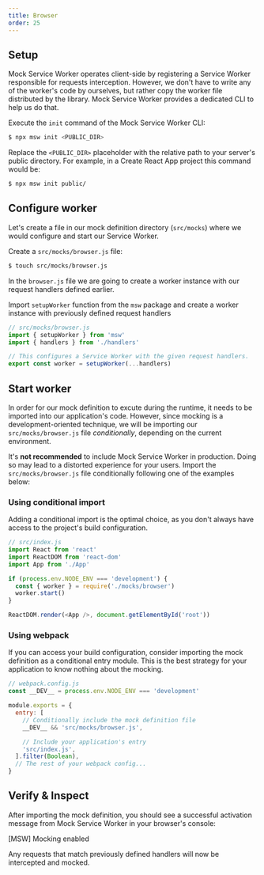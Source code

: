 ```yaml
---
title: Browser
order: 25
---
```


## Setup

Mock Service Worker operates client-side by registering a Service Worker responsible for requests interception. However, we don't have to write any of the worker's code by ourselves, but rather copy the worker file distributed by the library. Mock Service Worker provides a dedicated CLI to help us do that.

<Action>
  Execute the <code>init</code> command of the Mock Service Worker CLI:
</Action>

```bash
$ npx msw init <PUBLIC_DIR>
```

Replace the `<PUBLIC_DIR>` placeholder with the relative path to your server's public directory. For example, in a Create React App project this command would be:

```bash
$ npx msw init public/
```


<PublicDirSnippet />

## Configure worker

Let's create a file in our mock definition directory (`src/mocks`) where we would configure and start our Service Worker.

<Action>
  Create a <code>src/mocks/browser.js</code> file:
</Action>

```bash
$ touch src/mocks/browser.js
```

In the `browser.js` file we are going to create a worker instance with our request handlers defined earlier.

<Action>
  Import <code>setupWorker</code> function from the <code>msw</code> package and
  create a worker instance with previously defined request handlers
</Action>

```js showLineNumbers focusedLines=2,7-8
// src/mocks/browser.js
import { setupWorker } from 'msw'
import { handlers } from './handlers'

// This configures a Service Worker with the given request handlers.
export const worker = setupWorker(...handlers)
```

## Start worker

In order for our mock definition to excute during the runtime, it needs to be imported into our application's code. However, since mocking is a development-oriented technique, we will be importing our `src/mocks/browser.js` file _conditionally_, depending on the current environment.

<Hint mode="warning">
  It's <strong>not recommended</strong> to include Mock Service Worker in
  production. Doing so may lead to a distorted experience for your users.
</Hint>
<Action>
  Import the <code>src/mocks/browser.js</code> file conditionally following one of the
  examples below:
</Action>

### Using conditional import

Adding a conditional import is the optimal choice, as you don't always have access to the project's build configuration.

```js showLineNumbers focusedLines=6-9
// src/index.js
import React from 'react'
import ReactDOM from 'react-dom'
import App from './App'

if (process.env.NODE_ENV === 'development') {
  const { worker } = require('./mocks/browser')
  worker.start()
}

ReactDOM.render(<App />, document.getElementById('root'))
```

### Using webpack

If you can access your build configuration, consider importing the mock definition as a conditional entry module. This is the best strategy for your application to know nothing about the mocking.

```js showLineNumbers focusedLines=6-7
// webpack.config.js
const __DEV__ = process.env.NODE_ENV === 'development'

module.exports = {
  entry: [
    // Conditionally include the mock definition file
    __DEV__ && 'src/mocks/browser.js',

    // Include your application's entry
    'src/index.js',
  ].filter(Boolean),
  // The rest of your webpack config...
}
```

## Verify & Inspect

After importing the mock definition, you should see a successful activation message from Mock Service Worker in your browser's console:

<ConsoleMessage>[MSW] Mocking enabled</ConsoleMessage>

Any requests that match previously defined handlers will now be intercepted and mocked.

